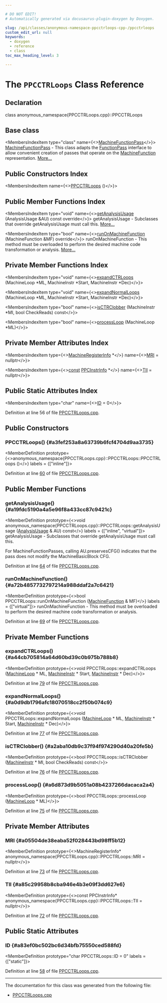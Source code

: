 ```yaml
---

# DO NOT EDIT!
# Automatically generated via docusaurus-plugin-doxygen by Doxygen.

slug: /api/classes/anonymous-namespace-ppcctrloops-cpp-/ppcctrloops
custom_edit_url: null
keywords:
  - doxygen
  - reference
  - class
toc_max_heading_level: 3

---
```





# The `PPCCTRLoops` Class Reference

<DoxygenPage pluginConfig={pluginConfig}>



## Declaration

<CodeBlock>class anonymous_namespace{PPCCTRLoops.cpp}::PPCCTRLoops</CodeBlock>

## Base class

<MembersIndex>

<MembersIndexItem
  type="class"
  name={<><a href="/docs/api/classes/llvm/machinefunctionpass">MachineFunctionPass</a></>}>
<a href="/docs/api/classes/llvm/machinefunctionpass">MachineFunctionPass</a> - This class adapts the <a href="/docs/api/classes/llvm/functionpass">FunctionPass</a> interface to allow convenient creation of passes that operate on the <a href="/docs/api/classes/llvm/machinefunction">MachineFunction</a> representation. <a href="/docs/api/classes/llvm/machinefunctionpass/#details">More...</a>
</MembersIndexItem>

</MembersIndex>

## Public Constructors Index

<MembersIndex>

<MembersIndexItem
  name={<><a href="#a3fef253a8a63739b6fcf4704d9aa3735">PPCCTRLoops</a> ()</>}>
</MembersIndexItem>

</MembersIndex>

## Public Member Functions Index

<MembersIndex>

<MembersIndexItem
  type="void"
  name={<><a href="#a19fdc5190a4a5e96f8a433cc87c9421c">getAnalysisUsage</a> (AnalysisUsage &amp;AU) const override</>}>
getAnalysisUsage - Subclasses that override getAnalysisUsage must call this. <a href="#a19fdc5190a4a5e96f8a433cc87c9421c">More...</a>
</MembersIndexItem>

<MembersIndexItem
  type="bool"
  name={<><a href="#a72b4857732797214a988ddaf2a7c6421">runOnMachineFunction</a> (MachineFunction &amp;MF) override</>}>
runOnMachineFunction - This method must be overloaded to perform the desired machine code transformation or analysis. <a href="#a72b4857732797214a988ddaf2a7c6421">More...</a>
</MembersIndexItem>

</MembersIndex>

## Private Member Functions Index

<MembersIndex>

<MembersIndexItem
  type="void"
  name={<><a href="#a44cb705814a64d60bd39c0b975b788b8">expandCTRLoops</a> (MachineLoop &#42;ML, MachineInstr &#42;Start, MachineInstr &#42;Dec)</>}>
</MembersIndexItem>

<MembersIndexItem
  type="void"
  name={<><a href="#a0d9db1796afc18070518cc2f50b074c9">expandNormalLoops</a> (MachineLoop &#42;ML, MachineInstr &#42;Start, MachineInstr &#42;Dec)</>}>
</MembersIndexItem>

<MembersIndexItem
  type="bool"
  name={<><a href="#a2aba10db9c37f94f974290d40a20fe5b">isCTRClobber</a> (MachineInstr &#42;MI, bool CheckReads) const</>}>
</MembersIndexItem>

<MembersIndexItem
  type="bool"
  name={<><a href="#a6d873d9b5051a08b4237266dacaca2a4">processLoop</a> (MachineLoop &#42;ML)</>}>
</MembersIndexItem>

</MembersIndex>

## Private Member Attributes Index

<MembersIndex>

<MembersIndexItem
  type={<><a href="/docs/api/classes/llvm/machineregisterinfo">MachineRegisterInfo</a> &#42;</>}
  name={<><a href="#a05504de38eaba52f028443bd98ff5b12">MRI</a> = nullptr</>}>
</MembersIndexItem>

<MembersIndexItem
  type={<><a href="/docs/api/files/lib/lib/target/lib/target/aarch64/aarch64promoteconstant-cpp/#a90f8350fecae261c25be85d38b451bff">const</a> <a href="/docs/api/classes/llvm/ppcinstrinfo">PPCInstrInfo</a> &#42;</>}
  name={<><a href="#a85c29958b8cba946e4b3e09f3dd627e6">TII</a> = nullptr</>}>
</MembersIndexItem>

</MembersIndex>

## Public Static Attributes Index

<MembersIndex>

<MembersIndexItem
  type="char"
  name={<><a href="#a83ef0bc502bc6d34bfb75550ced588fd">ID</a> = 0</>}>
</MembersIndexItem>

</MembersIndex>


Definition at line 56 of file <a href="/docs/api/files/lib/lib/target/lib/target/powerpc/ppcctrloops-cpp">PPCCTRLoops.cpp</a>.

<SectionDefinition>

## Public Constructors

### PPCCTRLoops() {#a3fef253a8a63739b6fcf4704d9aa3735}

<MemberDefinition
  prototype={<>anonymous&#95;namespace&#123;PPCCTRLoops.cpp&#125;::PPCCTRLoops::PPCCTRLoops ()</>}
  labels = {["inline"]}>

Definition at line <a href="/docs/api/files/lib/lib/target/lib/target/powerpc/ppcctrloops-cpp/#l00060">60</a> of file <a href="/docs/api/files/lib/lib/target/lib/target/powerpc/ppcctrloops-cpp">PPCCTRLoops.cpp</a>.
</MemberDefinition>

</SectionDefinition>

<SectionDefinition>

## Public Member Functions

### getAnalysisUsage() {#a19fdc5190a4a5e96f8a433cc87c9421c}

<MemberDefinition
  prototype={<>void anonymous&#95;namespace&#123;PPCCTRLoops.cpp&#125;::PPCCTRLoops::getAnalysisUsage (<a href="/docs/api/classes/llvm/analysisusage">AnalysisUsage</a> &amp; AU) const</>}
  labels = {["inline", "virtual"]}>
getAnalysisUsage - Subclasses that override getAnalysisUsage must call this.

For MachineFunctionPasses, calling AU.preservesCFG() indicates that the pass does not modify the MachineBasicBlock CFG.

Definition at line <a href="/docs/api/files/lib/lib/target/lib/target/powerpc/ppcctrloops-cpp/#l00064">64</a> of file <a href="/docs/api/files/lib/lib/target/lib/target/powerpc/ppcctrloops-cpp">PPCCTRLoops.cpp</a>.
</MemberDefinition>

### runOnMachineFunction() {#a72b4857732797214a988ddaf2a7c6421}

<MemberDefinition
  prototype={<>bool PPCCTRLoops::runOnMachineFunction (<a href="/docs/api/classes/llvm/machinefunction">MachineFunction</a> &amp; MF)</>}
  labels = {["virtual"]}>
runOnMachineFunction - This method must be overloaded to perform the desired machine code transformation or analysis.

Definition at line <a href="/docs/api/files/lib/lib/target/lib/target/powerpc/ppcctrloops-cpp/#l00069">69</a> of file <a href="/docs/api/files/lib/lib/target/lib/target/powerpc/ppcctrloops-cpp">PPCCTRLoops.cpp</a>.
</MemberDefinition>

</SectionDefinition>

<SectionDefinition>

## Private Member Functions

### expandCTRLoops() {#a44cb705814a64d60bd39c0b975b788b8}

<MemberDefinition
  prototype={<>void PPCCTRLoops::expandCTRLoops (<a href="/docs/api/classes/llvm/machineloop">MachineLoop</a> &#42; ML, <a href="/docs/api/classes/llvm/machineinstr">MachineInstr</a> &#42; Start, <a href="/docs/api/classes/llvm/machineinstr">MachineInstr</a> &#42; Dec)</>}>

Definition at line <a href="/docs/api/files/lib/lib/target/lib/target/powerpc/ppcctrloops-cpp/#l00079">79</a> of file <a href="/docs/api/files/lib/lib/target/lib/target/powerpc/ppcctrloops-cpp">PPCCTRLoops.cpp</a>.
</MemberDefinition>

### expandNormalLoops() {#a0d9db1796afc18070518cc2f50b074c9}

<MemberDefinition
  prototype={<>void PPCCTRLoops::expandNormalLoops (<a href="/docs/api/classes/llvm/machineloop">MachineLoop</a> &#42; ML, <a href="/docs/api/classes/llvm/machineinstr">MachineInstr</a> &#42; Start, <a href="/docs/api/classes/llvm/machineinstr">MachineInstr</a> &#42; Dec)</>}>

Definition at line <a href="/docs/api/files/lib/lib/target/lib/target/powerpc/ppcctrloops-cpp/#l00077">77</a> of file <a href="/docs/api/files/lib/lib/target/lib/target/powerpc/ppcctrloops-cpp">PPCCTRLoops.cpp</a>.
</MemberDefinition>

### isCTRClobber() {#a2aba10db9c37f94f974290d40a20fe5b}

<MemberDefinition
  prototype={<>bool PPCCTRLoops::isCTRClobber (<a href="/docs/api/classes/llvm/machineinstr">MachineInstr</a> &#42; MI, bool CheckReads) const</>}>

Definition at line <a href="/docs/api/files/lib/lib/target/lib/target/powerpc/ppcctrloops-cpp/#l00076">76</a> of file <a href="/docs/api/files/lib/lib/target/lib/target/powerpc/ppcctrloops-cpp">PPCCTRLoops.cpp</a>.
</MemberDefinition>

### processLoop() {#a6d873d9b5051a08b4237266dacaca2a4}

<MemberDefinition
  prototype={<>bool PPCCTRLoops::processLoop (<a href="/docs/api/classes/llvm/machineloop">MachineLoop</a> &#42; ML)</>}>

Definition at line <a href="/docs/api/files/lib/lib/target/lib/target/powerpc/ppcctrloops-cpp/#l00075">75</a> of file <a href="/docs/api/files/lib/lib/target/lib/target/powerpc/ppcctrloops-cpp">PPCCTRLoops.cpp</a>.
</MemberDefinition>

</SectionDefinition>

<SectionDefinition>

## Private Member Attributes

### MRI {#a05504de38eaba52f028443bd98ff5b12}

<MemberDefinition
  prototype={<>MachineRegisterInfo&#42; anonymous&#95;namespace&#123;PPCCTRLoops.cpp&#125;::PPCCTRLoops::MRI = nullptr</>}>

Definition at line <a href="/docs/api/files/lib/lib/target/lib/target/powerpc/ppcctrloops-cpp/#l00073">73</a> of file <a href="/docs/api/files/lib/lib/target/lib/target/powerpc/ppcctrloops-cpp">PPCCTRLoops.cpp</a>.
</MemberDefinition>

### TII {#a85c29958b8cba946e4b3e09f3dd627e6}

<MemberDefinition
  prototype={<>const PPCInstrInfo&#42; anonymous&#95;namespace&#123;PPCCTRLoops.cpp&#125;::PPCCTRLoops::TII = nullptr</>}>

Definition at line <a href="/docs/api/files/lib/lib/target/lib/target/powerpc/ppcctrloops-cpp/#l00072">72</a> of file <a href="/docs/api/files/lib/lib/target/lib/target/powerpc/ppcctrloops-cpp">PPCCTRLoops.cpp</a>.
</MemberDefinition>

</SectionDefinition>

<SectionDefinition>

## Public Static Attributes

### ID {#a83ef0bc502bc6d34bfb75550ced588fd}

<MemberDefinition
  prototype="char PPCCTRLoops::ID = 0"
  labels = {["static"]}>

Definition at line <a href="/docs/api/files/lib/lib/target/lib/target/powerpc/ppcctrloops-cpp/#l00058">58</a> of file <a href="/docs/api/files/lib/lib/target/lib/target/powerpc/ppcctrloops-cpp">PPCCTRLoops.cpp</a>.
</MemberDefinition>

</SectionDefinition>

<hr/>

The documentation for this class was generated from the following file:

<ul>
<li><a href="/docs/api/files/lib/lib/target/lib/target/powerpc/ppcctrloops-cpp">PPCCTRLoops.cpp</a></li>
</ul>

</DoxygenPage>

